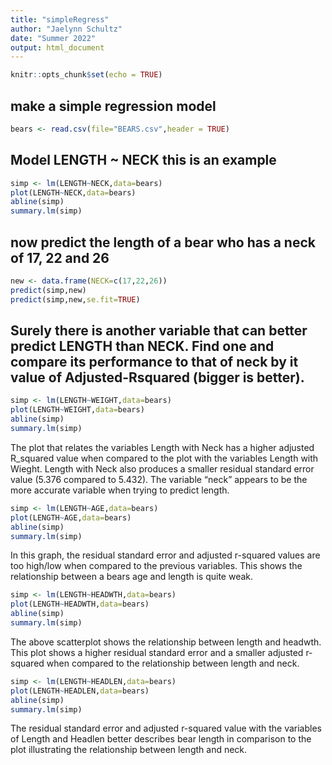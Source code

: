 ```yaml
---
title: "simpleRegress"
author: "Jaelynn Schultz"
date: "Summer 2022"
output: html_document
---
```


```r
knitr::opts_chunk$set(echo = TRUE)
```

## make a simple regression model

```r
bears <- read.csv(file="BEARS.csv",header = TRUE)
```

## Model LENGTH ~ NECK  this is an example  

```r
simp <- lm(LENGTH~NECK,data=bears)
plot(LENGTH~NECK,data=bears)
abline(simp)
summary.lm(simp)
```

## now predict the length of a bear who has a neck of 17, 22 and 26


```r
new <- data.frame(NECK=c(17,22,26))
predict(simp,new)
predict(simp,new,se.fit=TRUE)
```
## Surely there is another variable that can better predict LENGTH than NECK. Find one and compare its performance to that of neck by it value of Adjusted-Rsquared (bigger is better).

```r
simp <- lm(LENGTH~WEIGHT,data=bears)
plot(LENGTH~WEIGHT,data=bears)
abline(simp)
summary.lm(simp)
```

The plot that relates the variables Length with Neck has a higher adjusted R_squared value when compared to the plot with the variables Length with Wieght. Length with Neck also produces a smaller residual standard error value (5.376 compared to 5.432). The variable "neck" appears to be the more accurate variable when trying to predict length. 


```r
simp <- lm(LENGTH~AGE,data=bears)
plot(LENGTH~AGE,data=bears)
abline(simp)
summary.lm(simp)
```

In this graph, the residual standard error and adjusted r-squared values are too high/low when compared to the previous variables. This shows the relationship between a bears age and length is quite weak. 

```r
simp <- lm(LENGTH~HEADWTH,data=bears)
plot(LENGTH~HEADWTH,data=bears)
abline(simp)
summary.lm(simp)
```

The above scatterplot shows the relationship between length and headwth. This plot shows a higher residual standard error and a smaller adjusted r-squared when compared to the relationship between length and neck. 

```r
simp <- lm(LENGTH~HEADLEN,data=bears)
plot(LENGTH~HEADLEN,data=bears)
abline(simp)
summary.lm(simp)
```

The residual standard error and adjusted r-squared value with the variables of Length and Headlen better describes bear length in comparison to the plot illustrating the relationship between length and neck. 

